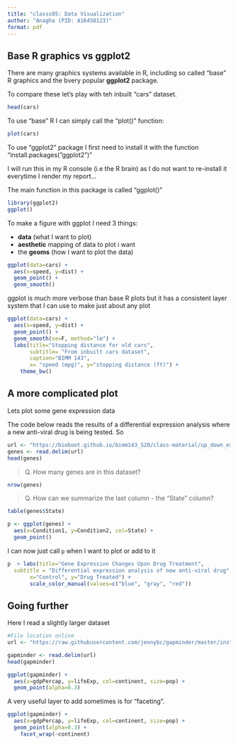 ```yaml
---
title: "classs05: Data Visualization"
author: "Anagha (PID: A16450123)"
format: pdf
---
```


## Base R graphics vs ggplot2

There are many graphics systems available in R, including so called "base" R graphics and the bvery popular **ggplot2** package.

To compare these let's play with teh inbuilt "cars" dataset.


```r
head(cars)
```
To use "base" R I can simply call the "plot()" function:
```r
plot(cars)
```
To use "ggplot2" package I first need to install it with the function "install.packages("ggplot2")"

I will run this in my R console (i.e the R brain) as I do not want to re-install it everytime I render my report...

The main function in this package is called "ggplot()
"
```r
library(ggplot2)
ggplot()
```
To make a figure with ggplot I need 3 things:

- **data** (what I want to plot)
- **aesthetic** mapping of data to plot i want
- the **geoms** (how I want to plot the data)

```r
ggplot(data=cars) + 
  aes(x=speed, y=dist) +
  geom_point() +
  geom_smooth()

```
ggplot is much more verbose than base R plots but it has a consistent layer system that I can use to make just about any plot

```r
ggplot(data=cars) + 
  aes(x=speed, y=dist) +
  geom_point() +
  geom_smooth(se=F, method="lm") +
  labs(title="Stopping distance for old cars",
       subtitle= "From inbuilt cars dataset",
       caption="BIMM 143",
       x= "speed (mpg)", y="stopping distance (ft)") + 
    theme_bw()

```

## A more complicated plot

Lets plot some gene expression data

The code below reads the results of a differential expression analysis where a new anti-viral drug is being tested. So 

```r
url <- "https://bioboot.github.io/bimm143_S20/class-material/up_down_expression.txt"
genes <- read.delim(url)
head(genes)
```

> Q. How many genes are in this dataset?

```r
nrow(genes)
```
>Q. How can we summarize the last column - the "State" column?

```r
table(genes$State)
```

```r
p <- ggplot(genes) +
  aes(x=Condition1, y=Condition2, col=State) +
  geom_point()
```

I can now just call `p` when I want to plot or add to it

```r
p  + labs(title="Gene Expression Changes Upon Drug Treatment",
  subtitle = "Differential expression analysis of new anti-viral drug",
       x="Control", y="Drug Treated") +
       scale_color_manual(values=c("blue", "gray", "red"))
```

## Going further

Here I read a slightly larger dataset

```r
#File location online
url <- "https://raw.githubusercontent.com/jennybc/gapminder/master/inst/extdata/gapminder.tsv"

gapminder <- read.delim(url)
head(gapminder)
```

```r
ggplot(gapminder) + 
  aes(x=gdpPercap, y=lifeExp, col=continent, size=pop) +
  geom_point(alpha=0.3)
```
A very useful layer to add sometimes is for "faceting".

```r
ggplot(gapminder) + 
  aes(x=gdpPercap, y=lifeExp, col=continent, size=pop) +
  geom_point(alpha=0.3) +
    facet_wrap(~continent)
```
